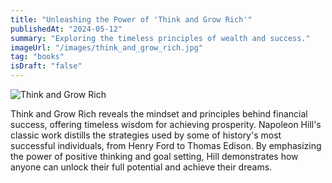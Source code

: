 ```yaml
---
title: "Unleashing the Power of 'Think and Grow Rich'"
publishedAt: "2024-05-12"
summary: "Exploring the timeless principles of wealth and success."
imageUrl: "/images/think_and_grow_rich.jpg"
tag: "books"
isDraft: "false"
---
```


![Think and Grow Rich](/images/think_and_grow_rich.jpg)

Think and Grow Rich reveals the mindset and principles behind financial success, offering timeless wisdom for achieving prosperity. Napoleon Hill's classic work distills the strategies used by some of history's most successful individuals, from Henry Ford to Thomas Edison. By emphasizing the power of positive thinking and goal setting, Hill demonstrates how anyone can unlock their full potential and achieve their dreams.
